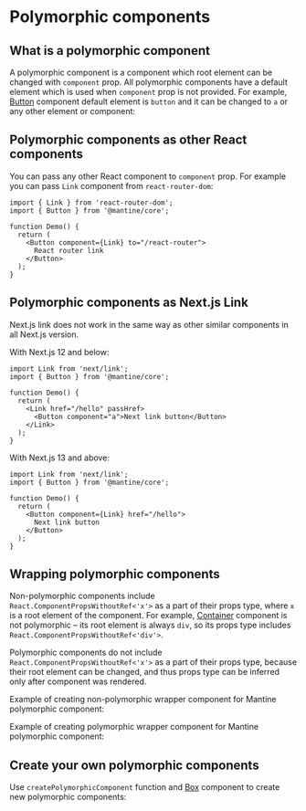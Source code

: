 

# Polymorphic components

## What is a polymorphic component

A polymorphic component is a component which root element can be changed with `component` prop.
All polymorphic components have a default element which is used when `component` prop is not provided.
For example, [Button](/components/button) component default element is `button` and
it can be changed to `a` or any other element or component:

<Demo data={GuidesDemos.polymorphic} />

## Polymorphic components as other React components

You can pass any other React component to `component` prop.
For example you can pass `Link` component from `react-router-dom`:

```tsx
import { Link } from 'react-router-dom';
import { Button } from '@mantine/core';

function Demo() {
  return (
    <Button component={Link} to="/react-router">
      React router link
    </Button>
  );
}
```

## Polymorphic components as Next.js Link

Next.js link does not work in the same way as other similar components in all Next.js version.

With Next.js 12 and below:

```tsx
import Link from 'next/link';
import { Button } from '@mantine/core';

function Demo() {
  return (
    <Link href="/hello" passHref>
      <Button component="a">Next link button</Button>
    </Link>
  );
}
```

With Next.js 13 and above:

```tsx
import Link from 'next/link';
import { Button } from '@mantine/core';

function Demo() {
  return (
    <Button component={Link} href="/hello">
      Next link button
    </Button>
  );
}
```

## Wrapping polymorphic components

Non-polymorphic components include `React.ComponentPropsWithoutRef<'x'>` as a part of their props type,
where `x` is a root element of the component. For example, [Container](/core/container) component
is not polymorphic – its root element is always `div`, so its props type includes `React.ComponentPropsWithoutRef<'div'>`.

Polymorphic components do not include `React.ComponentPropsWithoutRef<'x'>` as a part of their props type,
because their root element can be changed, and thus props type can be inferred only after component was rendered.

Example of creating non-polymorphic wrapper component for Mantine polymorphic component:

<Demo data={GuidesDemos.staticPolymorphic} />

Example of creating polymorphic wrapper component for Mantine polymorphic component:

<Demo data={GuidesDemos.createPolymorphic} />

## Create your own polymorphic components

Use `createPolymorphicComponent` function and [Box](/core/box) component to create new polymorphic components:

<Demo data={GuidesDemos.newPolymorphic} />
